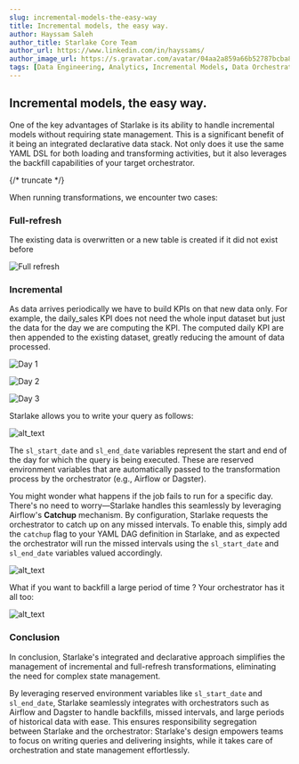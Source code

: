 ```yaml
---
slug: incremental-models-the-easy-way
title: Incremental models, the easy way.
author: Hayssam Saleh
author_title: Starlake Core Team
author_url: https://www.linkedin.com/in/hayssams/
author_image_url: https://s.gravatar.com/avatar/04aa2a859a66b52787bcba8c36beba8c.png
tags: [Data Engineering, Analytics, Incremental Models, Data Orchestration, Backfill, Catchup]
---
```





## Incremental models, the easy way.

One of the key advantages of Starlake is its ability to handle incremental models without 
requiring state management. 
This is a significant benefit of it being an integrated declarative data stack. 
Not only does it use the same YAML DSL for both loading and transforming activities, 
but it also leverages the backfill capabilities of your target orchestrator.

{/* truncate */}

When running transformations, we encounter two cases:

### Full-refresh

The existing data is overwritten or a new table is created if it did not exist before

![Full refresh](/img/blog/incremental-models/full-refresh.png "Full refresh")


### Incremental

As data arrives periodically we have to build KPIs on that new data only. 
For example, the daily_sales KPI does not need the whole input dataset but just the data
for the day we are computing the KPI. The computed daily KPI are then appended 
to the existing dataset, greatly reducing the amount of data processed.


![Day 1](/img/blog/incremental-models/day1.png "Day 1")

![Day 2](/img/blog/incremental-models/day2.png "Day 2")

![Day 3](/img/blog/incremental-models/day3.png "Day 3")


Starlake allows you to write your query as follows:


![alt_text](/img/blog/incremental-models/query.png "image_tooltip")


The `sl_start_date` and `sl_end_date` variables represent the start and end of the day for
which the query is being executed. These are reserved environment variables that are automatically 
passed to the transformation process by the orchestrator (e.g., Airflow or Dagster).

You might wonder what happens if the job fails to run for a specific day.
There's no need to worry—Starlake handles this seamlessly by leveraging Airflow's
 **Catchup** mechanism. By configuration, Starlake requests the orchestrator 
 to catch up on any missed intervals. To enable this, simply add the `catchup` flag
 to your YAML DAG definition in Starlake, and as expected the orchestrator will run the missed intervals using 
 the `sl_start_date` and `sl_end_date` variables valued accordingly.


![alt_text](/img/blog/incremental-models/catchup.png "image_tooltip")


What if you want to backfill a large period of time ? Your orchestrator has it all too:

![alt_text](/img/blog/incremental-models/backfill.png "image_tooltip")


### Conclusion

In conclusion, Starlake's integrated and declarative approach simplifies 
the management of incremental and full-refresh transformations, 
eliminating the need for complex state management. 

By leveraging reserved environment variables like `sl_start_date` and `sl_end_date`, 
Starlake seamlessly integrates with orchestrators such as Airflow and Dagster to handle backfills, 
missed intervals, and large periods of historical data with ease. 
This ensures responsibility segregation between Starlake and the orchestrator: 
Starlake's design empowers teams to focus on writing queries and delivering insights, 
while it takes care of orchestration and state management effortlessly.
